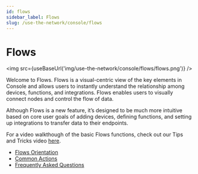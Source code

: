 ```yaml
---
id: flows
sidebar_label: Flows
slug: /use-the-network/console/flows
---
```


# Flows


<img src={useBaseUrl('img/use-the-network/console/flows/flows.png')} />

Welcome to Flows. Flows is a visual-centric view of the key elements in Console and allows users to
instantly understand the relationship among devices, functions, and integrations. Flows enables
users to visually connect nodes and control the flow of data.

Although Flows is a new feature, it’s designed to be much more intuitive based on core user goals of
adding devices, defining functions, and setting up integrations to transfer data to their endpoints.

For a video walkthough of the basic Flows functions, check out our Tips and Tricks video
[here](https://youtu.be/XrbN1CHApBI).

- [Flows Orientation](/use-the-network/console/flows/orientation)
- [Common Actions](/use-the-network/console/flows/actions)
- [Frequently Asked Questions](/use-the-network/console/flows/flows-faq)
